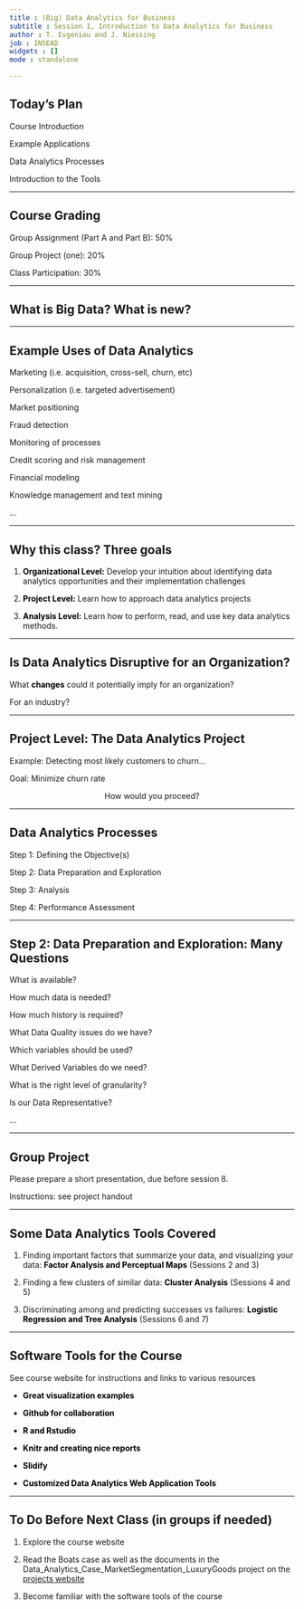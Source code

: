 ```yaml
---
title : (Big) Data Analytics for Business
subtitle : Session 1, Introduction to Data Analytics for Business
author : T. Evgeniou and J. Niessing
job : INSEAD
widgets : []
mode : standalone 

---
```


## Today's Plan
  
  
  
Course Introduction

Example Applications

Data Analytics Processes

Introduction to the Tools

---

## Course Grading


  
  
Group Assignment (Part A and Part B):    50%

Group Project (one):                     20%

Class Participation:   		               30%


---

## What is Big Data? What is new? 


---

## Example Uses of Data Analytics

Marketing (i.e. acquisition, cross-sell, churn, etc)

Personalization (i.e. targeted advertisement)

Market positioning

Fraud detection

Monitoring of processes

Credit scoring and risk management

Financial modeling

Knowledge management and text mining

...

---


## Why this class? Three goals
  
  
  
1. <b style="color:#000;">Organizational Level:</b> Develop your intuition about identifying data analytics opportunities and their implementation challenges  
  
  
2. <b style="color:#000;">Project Level:</b> Learn how to approach data analytics projects  
  
  
3. <b style="color:#000;">Analysis Level:</b> Learn how to perform, read, and use key data analytics methods. 
  

---

## Is Data Analytics Disruptive for an Organization?
  
  
  
    
What <b style="color:#000;">changes</b> could it potentially imply for an organization?
  
  
For an industry?



---

## Project Level: The Data Analytics Project
  
  
  
  
Example: Detecting most likely customers to churn…
  
  
  
Goal: Minimize churn rate  
  
  
  
  <center>How would you proceed?</center>



---

## Data Analytics Processes


  
Step 1: Defining the Objective(s)  
  
  
Step 2: Data Preparation and Exploration
  
  
Step 3: Analysis
  
  
Step 4: Performance Assessment

---

## Step 2: Data Preparation and Exploration: Many Questions

What is available?

How much data is needed?

How much history is required?

What Data Quality issues do we have?

Which variables should be used?

What Derived Variables do we need?

What is the right level of granularity?

Is our Data Representative?

...

---

## Group Project

Please prepare a short presentation, due before session 8. 

Instructions: see project handout

---

## Some Data Analytics Tools Covered

1. Finding important factors that summarize your data, and visualizing your data: 
<b style="color:#000;">Factor Analysis and Perceptual Maps</b> (Sessions 2 and 3)
  
  
  
2. Finding a few clusters of similar data: 
<b style="color:#000;">Cluster Analysis</b> (Sessions 4 and 5) 
  
  
  
3. Discriminating among and predicting successes vs failures: 
<b style="color:#000;">Logistic Regression and Tree Analysis</b> (Sessions 6 and 7)


---

## Software Tools for the Course
  
  
 See course website for instructions and links to various resources
  
  
- <b style="color:#000;">Great visualization examples</b>


- <b style="color:#000;">Github for collaboration</b>
  
  
- <b style="color:#000;">R and Rstudio</b>
  
  
- <b style="color:#000;">Knitr and creating nice reports</b>
  
  
- <b style="color:#000;">Slidify</b>
  
  
- <b style="color:#000;">Customized Data Analytics Web Application Tools</b>


---

## To Do Before Next Class (in groups if needed)

1. Explore the course website 

2. Read the Boats case as well as the documents in the Data_Analytics_Case_MarketSegmentation_LuxuryGoods  project on the <a href="http://inseaddataanalytics.github.io/INSEADAnalytics/ProjectsMenu.html" target="_blank">projects website </a>

3. Become familiar with the software tools of the course
